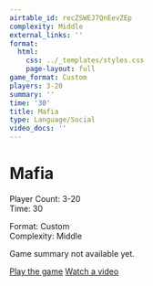 ```yaml
---
airtable_id: recZSWEJ7QnEevZEp
complexity: Middle
external_links: ''
format:
  html:
    css: ../_templates/styles.css
    page-layout: full
game_format: Custom
players: 3-20
summary: ''
time: '30'
title: Mafia
type: Language/Social
video_docs: ''
---
```


# Mafia

:::{.game-info-box}
:::{.game-stats}
:::{.left-stats}
Player Count: 3-20  
Time: 30
:::
:::{.right-stats}
Format: Custom  
Complexity: Middle
:::
:::
:::

Game summary not available yet.

:::{.game-actions}
<a href="#" class="btn btn-play"><i class="fa fa-gamepad"></i> Play the game</a>
<a href="#" class="btn btn-watch"><i class="fa fa-video"></i> Watch a video</a>
:::